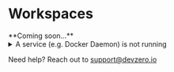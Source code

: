 # Workspaces

<Hint style="info">
**Coming soon...**
</Hint>

<details>

<summary>A service (e.g. Docker Daemon) is not running</summary>

Occasionally services like Docker daemon can fail to start when you launch your workspace. If that happens, just use your connected terminal session to run the appropriate command -- for example: `sudo systemctl start docker`

</details>

Need help? Reach out to [support@devzero.io](mailto:support@devzero.io)
